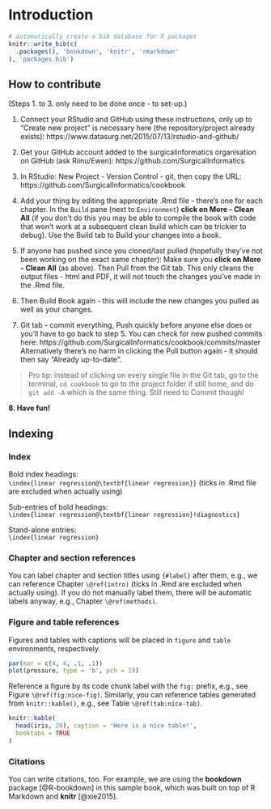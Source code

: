 # Introduction {#intro}


```r
# automatically create a bib database for R packages
knitr::write_bib(c(
  .packages(), 'bookdown', 'knitr', 'rmarkdown'
), 'packages.bib')
```


## How to contribute

(Steps 1. to 3. only need to be done once - to set-up.)

1. Connect your RStudio and GitHub using these instructions, only up to "Create new project" is necessary here (the repository/project already exists):
https://www.datasurg.net/2015/07/13/rstudio-and-github/

2. Get your GitHub account added to the surgicalinformatics organisation on GitHub (ask Riinu/Ewen):
https://github.com/SurgicalInformatics

3. In RStudio: New Project - Version Control - git, then copy the URL: https://github.com/SurgicalInformatics/cookbook


4. Add your thing by editing the appropriate .Rmd file - there's one for each chapter. In the `Build` pane (next to `Environment`) **click on More - Clean All** (if you don't do this you may be able to compile the book with code that won't work at a subsequent clean build which can be trickier to debug). Use the Build tab to Build your changes into a book.

5. If anyone has pushed since you cloned/last pulled (hopefully they've not been working on the exact same chapter): Make sure you **click on More - Clean All** (as above). Then Pull from the Git tab. This only cleans the output files - html and PDF, it will not touch the changes you've made in the .Rmd file.

6. Then Build Book again - this will include the new changes you pulled as well as your changes.

7. Git tab - commit everything, Push quickly before anyone else does or you'll have to go back to step 5. You can check for new pushed commits here: https://github.com/SurgicalInformatics/cookbook/commits/master Alternatively there's no harm in clicking the Pull button again - it should then say "Already up-to-date".

> Pro tip: instead of clicking on every single file in the Git tab, go to the terminal, `cd cookbook` to go to the project folder if still home, and do `git add -A` which is the same thing. Still need to Commit though!

**8. Have fun!**


## Indexing

### Index

Bold index headings:  
`\index{linear regression@\textbf{linear regression}}` (ticks in .Rmd file are excluded when actually using)

Sub-entries of bold headings:  
`\index{linear regression@\textbf{linear regression}!diagnostics}`

Stand-alone entries:  
`\index{linear regression}`

### Chapter and section references
You can label chapter and section titles using `{#label}` after them, e.g., we can reference Chapter `\@ref(intro)` (ticks in .Rmd are excluded when actually using). If you do not manually label them, there will be automatic labels anyway, e.g., Chapter `\@ref(methods)`.

### Figure and table references
Figures and tables with captions will be placed in `figure` and `table` environments, respectively.

```r
par(mar = c(4, 4, .1, .1))
plot(pressure, type = 'b', pch = 19)
```

Reference a figure by its code chunk label with the `fig:` prefix, e.g., see Figure `\@ref(fig:nice-fig)`. Similarly, you can reference tables generated from `knitr::kable()`, e.g., see Table `\@ref(tab:nice-tab)`.

```r
knitr::kable(
  head(iris, 20), caption = 'Here is a nice table!',
  booktabs = TRUE
)
```

### Citations
You can write citations, too. For example, we are using the **bookdown** package [@R-bookdown] in this sample book, which was built on top of R Markdown and **knitr** [@xie2015].
